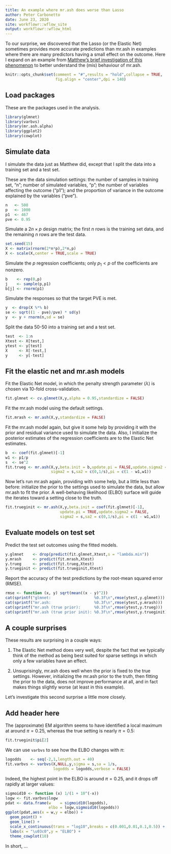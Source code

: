 ```yaml
---
title: An example where mr.ash does worse than Lasso
author: Peter Carbonetto
date: June 23, 2020
site: workflowr::wflow_site
output: workflowr::wflow_html
---
```


To our surprise, we discovered that the Lasso (or the Elastic Net)
sometimes provides more accurate predictions than mr.ash in examples
where there are many predictors having a small effect on the
outcome. Here I expand on an example from
[Matthew's brief investigation of this phenomenon][mr-ash-vs-lasso] to
better understand the (mis) behaviour of mr.ash.

```r
knitr::opts_chunk$set(comment = "#",results = "hold",collapse = TRUE,
                      fig.align = "center",dpi = 140)
```

Load packages
-------------

These are the packages used in the analysis.

```r
library(glmnet)
library(varbvs)
library(mr.ash.alpha)
library(ggplot2)
library(cowplot)
```

Simulate data
-------------

I simulate the data just as Matthew did, except that I split the data
into a training set and a test set.

These are the data simulation settings: the number of samples in
training set, "n"; number of simulated variables, "p"; the number
of variables affecting the outcome ("p1"); and the proportion of variance in the outcome explained by the variables ("pve").

```r
n   <- 500
p   <- 1000
p1  <- 467
pve <- 0.95
```

Simulate a $2n \times p$ design matrix; the first $n$ rows is the
training set data, and the remaining $n$ rows are the test data.

```r
set.seed(15)
X <- matrix(rnorm(2*n*p),2*n,p)
X <- scale(X,center = TRUE,scale = TRUE)
```

Simulate the $p$ regression coefficients; only $p_1 < p$ of the
coefficients are nonzero.

```r
b    <- rep(0,p)
j    <- sample(p,p1)
b[j] <- rnorm(p1)
```

Simulate the responses so that the target PVE is met.

```r
y  <- drop(X %*% b)
se <- sqrt((1 - pve)/pve) * sd(y)
y  <- y + rnorm(n,sd = se)
```

Split the data 50-50 into a training set and a test set.

```r
test  <- 1:n
Xtest <- X[test,]
ytest <- y[test]
X     <- X[-test,]
y     <- y[-test]
```

Fit the elastic net and mr.ash models
-------------------------------------

Fit the Elastic Net model, in which the penalty strength parameter
($\lambda$) is chosen via 10-fold cross-validation.

```r
fit.glmnet <- cv.glmnet(X,y,alpha = 0.95,standardize = FALSE)
```

Fit the mr.ash model using the default settings.

```r
fit.mrash <- mr.ash(X,y,standardize = FALSE)
```

Fit the mr.ash model again, but give it some help by providing it with
the prior and residual variance used to simulate the data. Also, I
initialize the posterior estimates of the regression coefficients are
to the Elastic Net estimates.

```r
b  <- coef(fit.glmnet)[-1]
w1 <- p1/p
s  <- se^2
fit.trueg <- mr.ash(X,y,beta.init = b,update.pi = FALSE,update.sigma2 = FALSE,
                    sigma2 = s,sa2 = c(0,1/s),pi = c(1 - w1,w1))
```

Now let's run mr.ash again, providing with some help, but a little
less than before: initialize the prior to the settings used to
simulate the data, but allow mr.ash to fit the prior. A well-behaving
likelihood (ELBO) surface will guide the iterates toward a setting
close to the truth.

```r
fit.trueginit <- mr.ash(X,y,beta.init = coef(fit.glmnet)[-1],
                        update.pi = TRUE,update.sigma2 = FALSE,
                        sigma2 = s,sa2 = c(0,1/s),pi = c(1 - w1,w1))
```

Evaluate models on test set
---------------------------

Predict the test set outcomes using the fitted models.

```r
y.glmnet    <- drop(predict(fit.glmnet,Xtest,s = "lambda.min"))
y.mrash     <- predict(fit.mrash,Xtest)
y.trueg     <- predict(fit.trueg,Xtest)
y.trueginit <- predict(fit.trueginit,Xtest)
```

Report the accuracy of the test predictions by the root-mean
squared error (RMSE).

```r
rmse <- function (x, y) sqrt(mean((x - y)^2))
cat(sprintf("glmnet:                   %0.3f\n",rmse(ytest,y.glmnet)))
cat(sprintf("mr.ash:                   %0.3f\n",rmse(ytest,y.mrash)))
cat(sprintf("mr.ash (true prior):      %0.3f\n",rmse(ytest,y.trueg)))
cat(sprintf("mr.ash (true prior init): %0.3f\n",rmse(ytest,y.trueginit)))
```

A couple surprises
------------------

These results are surprising in a couple ways:

1. The Elastic Net method does very well, despite the fact that
   we typically think of the method as being best suited for sparse
   settings in which only a few variables have an effect.

2. Unsuprisingly, mr.ash does well when the prior is fixed to the true
   settings. However, initializing the mr.ash prior to the truth, then
   fitting the prior to the data, does not improve performance at all,
   and in fact makes things slightly worse (at least in this example).

Let's investigate this second surprise a little more closely.

Add header here
---------------

The (approximate) EM algorithm seems to have identified a local
maximum at around $\pi = 0.25$, whereas the true setting is nearly
$\pi = 0.5$:

```r
fit.trueginit$pi[2]
```

We can use `varbvs` to see how the ELBO changes with $\pi$:

```r
logodds    <- seq(-2,1,length.out = 40)
fit.varbvs <- varbvs(X,NULL,y,sigma = s,sa = 1/s,
                     logodds = logodds,verbose = FALSE)
```

Indeed, the highest point in the ELBO is around $\pi = 0.25$, and it
drops off rapidly at larger values:

```r
sigmoid10 <- function (x) 1/(1 + 10^(-x))
logw <- fit.varbvs$logw
pdat <- data.frame(w    = sigmoid10(logodds),
                   elbo = logw,sigmoid10(logodds))
ggplot(pdat,aes(x = w,y = elbo)) +
  geom_point() +
  geom_line() +
  scale_x_continuous(trans = "log10",breaks = c(0.001,0.01,0.1,0.5)) +
  labs(x = "\u03c0",y = "ELBO") +
  theme_cowplot(10)
```

In short, ...

[mr-ash-vs-lasso]: https://stephens999.github.io/misc/mr_ash_vs_lasso.html

